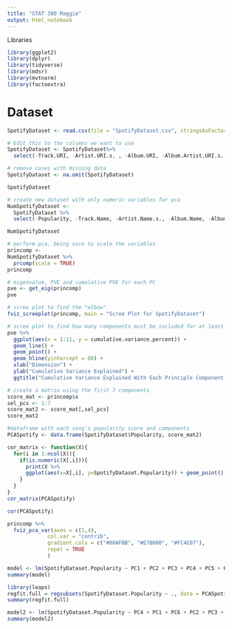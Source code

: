 ```yaml
---
title: "STAT 380 Maggie"
output: html_notebook
---
```


Libraries 
```r
library(ggplot2)
library(dplyr)
library(tidyverse)
library(mdsr)
library(mvtnorm)
library(factoextra)
```

# Dataset
```r
SpotifyDataset <- read.csv(file = "SpotifyDataset.csv", stringsAsFactors = FALSE)

# Edit this to the columns we want to use
SpotifyDataset <- SpotifyDataset%>%
  select(-Track.URI, -Artist.URI.s. , -Album.URI, -Album.Artist.URI.s. , -Album.Image.URL , -Track.Preview.URL , -ISRC, -Added.By, -Added.At, -Album.Genres, -Copyrights)

# remove cases with missing data
SpotifyDataset <- na.omit(SpotifyDataset)

SpotifyDataset
```

```r
# create new dataset with only numeric variables for pca
NumSpotifyDataset <-
  SpotifyDataset %>%
  select(-Popularity, -Track.Name, -Artist.Name.s., -Album.Name, -Album.Artist.Name.s., -Album.Release.Date, -Disc.Number, -Track.Number, -Track.Duration..ms., -Explicit, -Artist.Genres, -Time.Signature, -Label)

NumSpotifyDataset
```

```r
# perform pca, being sure to scale the variables
princomp <-
NumSpotifyDataset %>%
  prcomp(scale = TRUE)
princomp
```

```r
# eigenvalue, PVE and cumulative PVE for each PC
pve <- get_eig(princomp)
pve

# scree plot to find the "elbow"
fviz_screeplot(princomp, main = "Scree Plot for SpotifyDataset")

# scree plot to find how many components must be included for at least 80% of variance to be explained
pve %>%
  ggplot(aes(x = 1:11, y = cumulative.variance.percent)) + 
  geom_line() + 
  geom_point() +
  geom_hline(yintercept = 80) +
  xlab("Dimension") +
  ylab("Cumulative Variance Explained") +
  ggtitle("Cumulative Variance Explained With Each Principle Component in SpotifyDataset")
```

```r
# create a matrix using the first 7 components
score_mat <- princomp$x
sel_pcs <- 1:7
score_mat2 <- score_mat[,sel_pcs]
score_mat2
```

```r
#dataframe with each song's popularity score and components
PCASpotify <- data.frame(SpotifyDataset$Popularity, score_mat2)
```

```r
cor_matrix <- function(X){
  for(i in 1:ncol(X)){
    if(is.numeric(X[,i])){
      print(X %>%
      ggplot(aes(x=X[,i], y=SpotifyDataset.Popularity)) + geom_point() + geom_smooth(method="lm") + xlab(names(X)[i]) + ylab("Popularity"))
    }
  }
}
cor_matrix(PCASpotify)

cor(PCASpotify)
```

```r
princomp %>%
  fviz_pca_var(axes = c(1,4),
             col.var = "contrib",
             gradient.cols = c("#00AFBB", "#E7B800", "#FC4E07"),
             repel = TRUE
             )
```

```r
model <- lm(SpotifyDataset.Popularity ~ PC1 + PC2 + PC3 + PC4 + PC5 + PC6 + PC7, data = PCASpotify)
summary(model)
```

```r
library(leaps)
regfit.full = regsubsets(SpotifyDataset.Popularity ~ ., data = PCASpotify,  nvmax = 7, method="exhaustive")
summary(regfit.full)
```

```r
model2 <- lm(SpotifyDataset.Popularity ~ PC4 + PC1 + PC6 + PC2 + PC3 + PC5, data=PCASpotify)
summary(model2)
```




